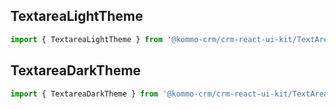 
<Meta title="Components/TextArea/Themes" of={TextAreaStories} />

<Title>{i18n.t('Themes')}</Title>

## TextareaLightTheme

```jsx
import { TextareaLightTheme } from '@kommo-crm/crm-react-ui-kit/TextArea';
```

<ThemeVisualization
  theme={TextareaLightTheme}
  of={TextAreaStories.TextareaLight}
/>

## TextareaDarkTheme

```jsx
import { TextareaDarkTheme } from '@kommo-crm/crm-react-ui-kit/TextArea';
```

<ThemeVisualization
  theme={TextareaDarkTheme}
  of={TextAreaStories.TextareaDark}
/>
